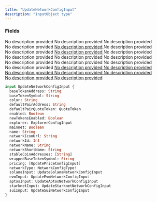 ```yaml
---
title: "UpdateNetworkConfigInput"
description: "InputObject type"
---
```


### Fields

<ResponseField name="baseTokenAddress" type="String">
  No description provided
</ResponseField>

<ResponseField name="baseTokenSymbol" type="String">
  No description provided
</ResponseField>

<ResponseField name="color" type="String">
  No description provided
</ResponseField>

<ResponseField name="defaultPairAddress" type="String">
  No description provided
</ResponseField>

<a href="/api-reference/types/quotetoken">
  <ResponseField name="defaultPairQuoteToken" type="QuoteToken">
    No description provided
  </ResponseField>
</a>

<ResponseField name="enabled" type="Boolean">
  No description provided
</ResponseField>

<ResponseField name="newTokensEnabled" type="Boolean">
  No description provided
</ResponseField>

<a href="/api-reference/types/explorerconfiginput">
  <ResponseField name="explorer" type="ExplorerConfigInput">
    No description provided
  </ResponseField>
</a>

<ResponseField name="mainnet" type="Boolean">
  No description provided
</ResponseField>

<ResponseField name="name" type="String">
  No description provided
</ResponseField>

<ResponseField name="networkIconUrl" type="String">
  No description provided
</ResponseField>

<ResponseField name="networkId" type="Int">
  No description provided
</ResponseField>

<ResponseField name="networkName" type="String">
  No description provided
</ResponseField>

<ResponseField name="networkShortName" type="String">
  No description provided
</ResponseField>

<ResponseField name="stableCoinAddresses" type="[String]">
  No description provided
</ResponseField>

<ResponseField name="wrappedBaseTokenSymbol" type="String">
  No description provided
</ResponseField>

<a href="/api-reference/types/updatepriceconfiginput">
  <ResponseField name="pricing" type="[UpdatePriceConfigInput]">
    No description provided
  </ResponseField>
</a>

<a href="/api-reference/types/networkconfigtype">
  <ResponseField name="networkType" type="NetworkConfigType!" required>
    No description provided
  </ResponseField>
</a>

<a href="/api-reference/types/updatesolananetworkconfiginput">
  <ResponseField name="solanaInput" type="UpdateSolanaNetworkConfigInput">
    No description provided
  </ResponseField>
</a>

<a href="/api-reference/types/updateevmnetworkconfiginput">
  <ResponseField name="evmInput" type="UpdateEvmNetworkConfigInput">
    No description provided
  </ResponseField>
</a>

<a href="/api-reference/types/updateaptosnetworkconfiginput">
  <ResponseField name="aptosInput" type="UpdateAptosNetworkConfigInput">
    No description provided
  </ResponseField>
</a>

<a href="/api-reference/types/updatestarknetnetworkconfiginput">
  <ResponseField name="starknetInput" type="UpdateStarknetNetworkConfigInput">
    No description provided
  </ResponseField>
</a>

<a href="/api-reference/types/updatesuinetworkconfiginput">
  <ResponseField name="suiInput" type="UpdateSuiNetworkConfigInput">
    No description provided
  </ResponseField>
</a>


```graphql UpdateNetworkConfigInput
input UpdateNetworkConfigInput {
  baseTokenAddress: String
  baseTokenSymbol: String
  color: String
  defaultPairAddress: String
  defaultPairQuoteToken: QuoteToken
  enabled: Boolean
  newTokensEnabled: Boolean
  explorer: ExplorerConfigInput
  mainnet: Boolean
  name: String
  networkIconUrl: String
  networkId: Int
  networkName: String
  networkShortName: String
  stableCoinAddresses: [String]
  wrappedBaseTokenSymbol: String
  pricing: [UpdatePriceConfigInput]
  networkType: NetworkConfigType!
  solanaInput: UpdateSolanaNetworkConfigInput
  evmInput: UpdateEvmNetworkConfigInput
  aptosInput: UpdateAptosNetworkConfigInput
  starknetInput: UpdateStarknetNetworkConfigInput
  suiInput: UpdateSuiNetworkConfigInput
}
```
